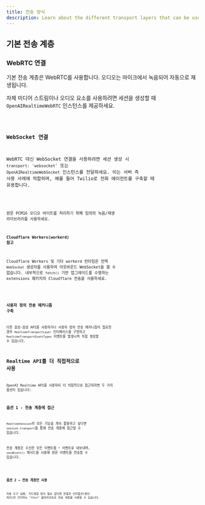 ```yaml
---
title: 전송 방식
description: Learn about the different transport layers that can be used with Realtime Agents.
---
```




## 기본 전송 계층

### WebRTC 연결

기본 전송 계층은 WebRTC를 사용합니다. 오디오는 마이크에서 녹음되어 자동으로 재생됩니다.

자체 미디어 스트림이나 오디오 요소를 사용하려면 세션을 생성할 때 `OpenAIRealtimeWebRTC` 인스턴스를 제공하세요.

<Code lang="typescript" code={customWebRTCTransportExample} />

### WebSocket 연결

WebRTC 대신 WebSocket 연결을 사용하려면 세션 생성 시 `transport: 'websocket'` 또는 `OpenAIRealtimeWebSocket` 인스턴스를 전달하세요. 이는 서버 측 사용 사례에 적합하며, 예를 들어 Twilio로 전화 에이전트를 구축할 때 유용합니다.

<Code lang="typescript" code={websocketSessionExample} />

원문 PCM16 오디오 바이트를 처리하기 위해 임의의 녹음/재생 라이브러리를 사용하세요.

#### Cloudflare Workers(workerd) 참고

Cloudflare Workers 및 기타 workerd 런타임은 전역 `WebSocket` 생성자를 사용하여 아웃바운드 WebSocket을 열 수 없습니다. 내부적으로 `fetch()` 기반 업그레이드를 수행하는 extensions 패키지의 Cloudflare 전송을 사용하세요.

<Code lang="typescript" code={cloudflareTransportExample} />

### 사용자 정의 전송 메커니즘 구축

다른 음성-음성 API를 사용하거나 사용자 정의 전송 메커니즘이 필요한 경우 `RealtimeTransportLayer` 인터페이스를 구현하고 `RealtimeTransportEventTypes` 이벤트를 발생시켜 직접 생성할 수 있습니다.

## Realtime API를 더 직접적으로 사용

OpenAI Realtime API를 사용하되 더 직접적으로 접근하려면 두 가지 옵션이 있습니다:

### 옵션 1 - 전송 계층에 접근

`RealtimeSession`의 모든 기능을 계속 활용하고 싶다면 `session.transport`를 통해 전송 계층에 접근할 수 있습니다.

전송 계층은 수신한 모든 이벤트를 `*` 이벤트로 내보내며, `sendEvent()` 메서드를 사용해 원문 이벤트를 전송할 수 있습니다.

<Code lang="typescript" code={transportEventsExample} />

### 옵션 2 — 전송 계층만 사용

자동 도구 실행, 가드레일 등이 필요 없다면 연결과 인터럽션(중단 처리)만 관리하는 "thin" 클라이언트로 전송 계층을 사용할 수 있습니다.

<Code lang="typescript" code={thinClientExample} />
